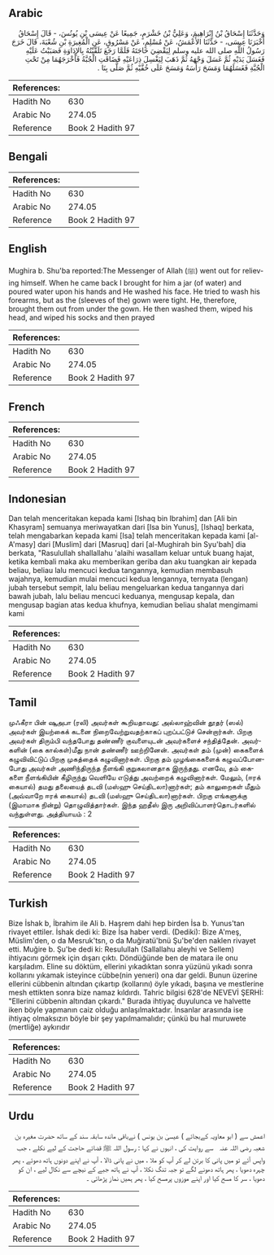 ## Arabic


<div dir="rtl" lang="ar" style={{fontSize:'larger',backgroundColor:'#f8f9fa',padding:20}}>
وَحَدَّثَنَا إِسْحَاقُ بْنُ إِبْرَاهِيمَ، وَعَلِيُّ بْنُ خَشْرَمٍ، جَمِيعًا عَنْ عِيسَى بْنِ يُونُسَ، - قَالَ إِسْحَاقُ أَخْبَرَنَا عِيسَى، - حَدَّثَنَا الأَعْمَشُ، عَنْ مُسْلِمٍ، عَنْ مَسْرُوقٍ، عَنِ الْمُغِيرَةِ بْنِ شُعْبَةَ، قَالَ خَرَجَ رَسُولُ اللَّهِ صلى الله عليه وسلم لِيَقْضِيَ حَاجَتَهُ فَلَمَّا رَجَعَ تَلَقَّيْتُهُ بِالإِدَاوَةِ فَصَبَبْتُ عَلَيْهِ فَغَسَلَ يَدَيْهِ ثُمَّ غَسَلَ وَجْهَهُ ثُمَّ ذَهَبَ لِيَغْسِلَ ذِرَاعَيْهِ فَضَاقَتِ الْجُبَّةُ فَأَخْرَجَهُمَا مِنْ تَحْتِ الْجُبَّةِ فَغَسَلَهُمَا وَمَسَحَ رَأْسَهُ وَمَسَحَ عَلَى خُفَّيْهِ ثُمَّ صَلَّى بِنَا ‏.‏
</div>
<div style={{backgroundColor:'#f8f9fa',padding:20, marginBottom: 10}}><table> <thead> <tr> <th>References:</th> <th></th> </tr> </thead> <tbody><tr><td>Hadith No</td><td>630</td></tr><tr><td>Arabic No</td><td>274.05</td></tr><tr><td>Reference</td><td>Book 2 Hadith 97</td></tr></tbody></table></div>

## Bengali


<div dir="ltr" lang="bn" style={{fontSize:'larger',backgroundColor:'#f8f9fa',padding:20}}>

</div>
<div style={{backgroundColor:'#f8f9fa',padding:20, marginBottom: 10}}><table> <thead> <tr> <th>References:</th> <th></th> </tr> </thead> <tbody><tr><td>Hadith No</td><td>630</td></tr><tr><td>Arabic No</td><td>274.05</td></tr><tr><td>Reference</td><td>Book 2 Hadith 97</td></tr></tbody></table></div>

## English


<div dir="ltr" lang="en" style={{fontSize:'larger',backgroundColor:'#f8f9fa',padding:20}}>
Mughira b. Shu'ba reported:The Messenger of Allah (ﷺ) went out for relieving himself. When he came back I brought for him a jar (of water) and poured water upon his hands and He washed his face. He tried to wash his forearms, but as the (sleeves of the) gown were tight. He, therefore, brought them out from under the gown. He then washed them, wiped his head, and wiped his socks and then prayed
</div>
<div style={{backgroundColor:'#f8f9fa',padding:20, marginBottom: 10}}><table> <thead> <tr> <th>References:</th> <th></th> </tr> </thead> <tbody><tr><td>Hadith No</td><td>630</td></tr><tr><td>Arabic No</td><td>274.05</td></tr><tr><td>Reference</td><td>Book 2 Hadith 97</td></tr></tbody></table></div>

## French


<div dir="ltr" lang="fr" style={{fontSize:'larger',backgroundColor:'#f8f9fa',padding:20}}>

</div>
<div style={{backgroundColor:'#f8f9fa',padding:20, marginBottom: 10}}><table> <thead> <tr> <th>References:</th> <th></th> </tr> </thead> <tbody><tr><td>Hadith No</td><td>630</td></tr><tr><td>Arabic No</td><td>274.05</td></tr><tr><td>Reference</td><td>Book 2 Hadith 97</td></tr></tbody></table></div>

## Indonesian


<div dir="ltr" lang="id" style={{fontSize:'larger',backgroundColor:'#f8f9fa',padding:20}}>
Dan telah menceritakan kepada kami [Ishaq bin Ibrahim] dan [Ali bin Khasyram] semuanya meriwayatkan dari [Isa bin Yunus], [Ishaq] berkata, telah mengabarkan kepada kami [Isa] telah menceritakan kepada kami [al-A'masy] dari [Muslim] dari [Masruq] dari [al-Mughirah bin Syu'bah] dia berkata, "Rasulullah shallallahu 'alaihi wasallam keluar untuk buang hajat, ketika kembali maka aku memberikan geriba dan aku tuangkan air kepada beliau, beliau lalu mencuci kedua tangannya, kemudian membasuh wajahnya, kemudian mulai mencuci kedua lengannya, ternyata (lengan) jubah tersebut sempit, lalu beliau mengeluarkan kedua tangannya dari bawah jubah, lalu beliau mencuci keduanya, mengusap kepala, dan mengusap bagian atas kedua khufnya, kemudian beliau shalat mengimami kami
</div>
<div style={{backgroundColor:'#f8f9fa',padding:20, marginBottom: 10}}><table> <thead> <tr> <th>References:</th> <th></th> </tr> </thead> <tbody><tr><td>Hadith No</td><td>630</td></tr><tr><td>Arabic No</td><td>274.05</td></tr><tr><td>Reference</td><td>Book 2 Hadith 97</td></tr></tbody></table></div>

## Tamil


<div dir="ltr" lang="ta" style={{fontSize:'larger',backgroundColor:'#f8f9fa',padding:20}}>
முஃகீரா பின் ஷுஅபா (ரலி) அவர்கள் கூறியதாவது: அல்லாஹ்வின் தூதர் (ஸல்) அவர்கள் இயற்கைக் கடனை நிறைவேற்றுவதற்காகப் புறப்பட்டுச் சென்றார்கள். பிறகு அவர்கள் திரும்பி வந்தபோது தண்ணீர் குவளையுடன் அவர்களைச் சந்தித்தேன். அவர்களின் (கை கால்கள்)மீது நான் தண்ணீர் ஊற்றினேன். அவர்கள் தம் (முன்) கைகளைக் கழுவிவிட்டுப் பிறகு முகத்தைக் கழுவினார்கள். பிறகு தம் முழங்கைகளைக் கழுவப்போனபோது அவர்கள் அணிந்திருந்த நீளங்கி குறுகலானதாக இருந்தது. எனவே, தம் கைகளை நீளங்கியின் கீழிருந்து வெளியே எடுத்து அவற்றைக் கழுவினார்கள். மேலும், (ஈரக் கையால்) தமது தலையைத் தடவி (மஸ்ஹு செய்திடலா)னார்கள்; தம் காலுறைகள் மீதும் (அவ்வாறே ஈரக் கையால்) தடவி (மஸ்ஹு செய்திடலா)னார்கள். பிறகு எங்களுக்கு (இமாமாக நின்று) தொழுவித்தார்கள். இந்த ஹதீஸ் இரு அறிவிப்பாளர்தொடர்களில் வந்துள்ளது. அத்தியாயம் : 2
</div>
<div style={{backgroundColor:'#f8f9fa',padding:20, marginBottom: 10}}><table> <thead> <tr> <th>References:</th> <th></th> </tr> </thead> <tbody><tr><td>Hadith No</td><td>630</td></tr><tr><td>Arabic No</td><td>274.05</td></tr><tr><td>Reference</td><td>Book 2 Hadith 97</td></tr></tbody></table></div>

## Turkish


<div dir="ltr" lang="tr" style={{fontSize:'larger',backgroundColor:'#f8f9fa',padding:20}}>
Bize İshak b, İbrahim ile Ali b. Haşrem dahi hep birden İsa b. Yunus'tan rivayet ettiler. İshak dedi ki: Bize İsa haber verdi. (Dediki): Bize A'meş, Müslim'den, o da Mesruk'tsn, o da Muğiratü'bnü Şu'be'den naklen rivayet etti. Muğire b. Şu'be dedi ki: Resulullah (Sallallahu aleyhi ve Sellem) ihtiyacını görmek için dışarı çıktı. Döndüğünde ben de matara ile onu karşıladım. Eline su döktüm, ellerini yıkadıktan sonra yüzünü yıkadı sonra kollarını yıkamak isteyince cübbe(nin yenıeri) ona dar geldi. Bunun üzerine ellerini cübbenin altından çıkartıp (kollarını) öyle yıkadı, başına ve mestlerine mesh ettikten sonra bize namaz kıldırdı. Tahric bilgisi 628'de NEVEVİ ŞERHİ: "Ellerini cübbenin altından çıkardı." Burada ihtiyaç duyulunca ve halvette iken böyle yapmanın caiz olduğu anlaşılmaktadır. İnsanlar arasında ise ihtiyaç olmaksızın böyle bir şey yapılmamalıdır; çünkü bu hal muruwete (mertliğe) aykırıdır
</div>
<div style={{backgroundColor:'#f8f9fa',padding:20, marginBottom: 10}}><table> <thead> <tr> <th>References:</th> <th></th> </tr> </thead> <tbody><tr><td>Hadith No</td><td>630</td></tr><tr><td>Arabic No</td><td>274.05</td></tr><tr><td>Reference</td><td>Book 2 Hadith 97</td></tr></tbody></table></div>

## Urdu


<div dir="rtl" lang="ur" style={{fontSize:'larger',backgroundColor:'#f8f9fa',padding:20}}>
اعمش سے ( ابو معاویہ کےبجائے ) عیسیٰ بن یونس ) نےباقی ماندہ سابقہ سند کے ساتھ حضرت مغیرہ بن شعبہ ‌رضی ‌اللہ ‌عنہ ‌ ‌ سے روایت کی ، انہوں نے کہا : رسول اللہ ﷺ قضائے حاجت کے لیے نکلے ، جب واپس آئے تو میں پانی کا برتن لے کر آپ کو ملا ، میں نے پانی ڈالا ، آپ نے اپنے دونوں ہاتھ دھوئے ، پھر چہرہ دھویا ، پھر ہاتھ دھونے لگے تو جبہ تنگ نکلا ، آپ نے ہاتھ جبے کے نیچے سے نکال لیے ، ان کو دھویا ، سر کا مسح کیا اور اپنے موزوں پرمسح کیا ، پھر ہمیں نماز پڑھائی ۔
</div>
<div style={{backgroundColor:'#f8f9fa',padding:20, marginBottom: 10}}><table> <thead> <tr> <th>References:</th> <th></th> </tr> </thead> <tbody><tr><td>Hadith No</td><td>630</td></tr><tr><td>Arabic No</td><td>274.05</td></tr><tr><td>Reference</td><td>Book 2 Hadith 97</td></tr></tbody></table></div>